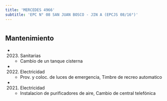 ```yaml
---
title: 'MERCEDES 4966'
subtitle: 'EPC N° 08 SAN JUAN BOSCO - JIN A (EPCJS 08/16°)'
---
```


#


## Mantenimiento

*  (2023) Sanitarias 
    + Cambio de un tanque cisterna

*  (2022) Electricidad 
    + Prov. y coloc. de luces de emergencia, Timbre de recreo automatico

*  (2021) Electricidad 
    + Instalacion de purificadores de aire, Cambio de central telefónica




